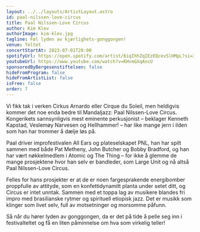 ```yaml
---
layout: ../../layouts/ArtistLayout.astro
id: paal-nilssen-love-circus
title: Paal Nilssen-Love Circus
author: Kim Klev
authorImage: kim-klev.jpg
tagline: Føl lyden av kjærlighets-gonggongen!
venue: Teltet
concertStartAt: 2023-07-01T20:00
spotifyUrl: https://open.spotify.com/artist/6iqIhhZqIEzEQcevSlHMpL?si=3eqJfb0MTjaxkV6mGuJBDA
youtubeUrl: https://www.youtube.com/watch?v=KHvmGXqAncU
sponsoredByBergesenstiftelsen: false
hideFromProgram: false
hideFromArtistList: false
isFree: false
order: 7
---
```


Vi fikk tak i verken Cirkus Arnardo eller Cirque du Soleil, men heldigvis kommer det noe enda bedre til Mandaljazz: Paal Nilssen-Love Circus. Kongerikets sannsynligvis mest eminente perkusjonist – beklager Kenneth Kapstad, Veslemøy Narvesen og Hellhammer! – har like mange jern i ilden som han har trommer å dælje løs på.

Paal driver improfestivalen All Ears og plateselskapet PNL, han har spilt sammen med både Pat Metheny, John Butcher og Bobby Bradford, og han har vært nøkkelmedlem i Atomic og The Thing – for ikke å glemme de mange prosjektene hvor han selv er bandleder, som Large Unit og nå altså Paal Nilssen-Love Circus.

Felles for hans prosjekter er at de er noen fargesprakende energibomber proppfulle av attityde, som en konfettidynamitt planta under setet ditt, og Circus er intet unntak. Sammen med et toppa lag av musikere blandes fri impro med brasilianske rytmer og spirituell etiopisk jazz. Det er musikk som klinger som livet selv, full av motsetninger og morsomme påfunn.

Så når du hører lyden av gonggongen, da er det på tide å pelle seg inn i festivalteltet og få en liten påminnelse om hva som virkelig teller!
